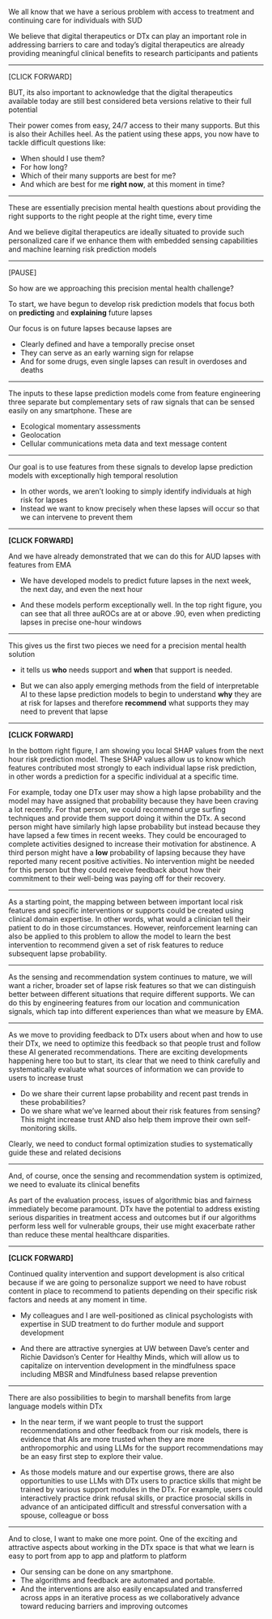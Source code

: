 We all know that we have a serious problem with access to treatment and continuing care for individuals with SUD

We believe that digital therapeutics or DTx can play an important role in addressing barriers to care and today's digital therapeutics are already providing meaningful clinical benefits to research participants and patients

-----

[CLICK FORWARD]

BUT, its also important to acknowledge that the digital therapeutics available today are still best considered beta versions relative to their full potential 

Their power comes from easy, 24/7 access to their many supports.  But this is also their Achilles heel. As the patient using these apps, you now have to tackle difficult questions like:

- When should I use them?
- For how long?
- Which of their many supports are best for me?
- And which are best for me **right now**, at this moment in time?

-----

These are essentially precision mental health questions about providing the right supports to the right people at the right time, every time

And we believe digital therapeutics are ideally situated to provide such personalized care if we enhance them with embedded sensing capabilities and machine learning risk prediction models 

-----

[PAUSE]

So how are we approaching this precision mental health challenge?

To start, we have begun to develop risk prediction models that focus both on **predicting** and **explaining** future lapses

Our focus is on future lapses because lapses are 

- Clearly defined and have a temporally precise onset
- They can serve as an early warning sign for relapse
- And for some drugs, even single lapses can result in overdoses and deaths

-----

The inputs to these lapse prediction models come from feature engineering three separate but complementary sets of raw signals that can be sensed easily on any smartphone.  These are

- Ecological momentary assessments
- Geolocation
- Cellular communications meta data and text message content

-----

Our goal is to use features from these signals to develop lapse prediction models with exceptionally high temporal resolution 

- In other words, we aren't looking to simply identify individuals at high risk for lapses 
- Instead we want to know precisely when these lapses will occur so that we can intervene to prevent them 

-----

**[CLICK FORWARD]**

And we have already demonstrated that we can do this for AUD lapses with features from EMA

- We have developed models to predict future lapses in the next week, the next day, and even the next hour

- And these models perform exceptionally well.  In the top right figure, you can see that all three auROCs are at or above .90, even when predicting lapses in precise one-hour windows

-----

This gives us the first two pieces we need for a precision mental health solution

- it tells us **who** needs support and **when** that support is needed.   

- But we can also apply emerging methods from the field of interpretable AI to these lapse prediction models to begin to understand **why** they are at risk for lapses and therefore **recommend** what supports they may need to prevent that lapse

-----

**[CLICK FORWARD]**

In the bottom right figure, I am showing you local SHAP values from the next hour risk prediction model.  These SHAP values allow us to know which features contributed most strongly to each individual lapse risk prediction, in other words a prediction for a specific individual at a specific time.

For example, today one DTx user may show a high lapse probability and the model may have assigned that probability because they have been craving a lot recently. For that person, we could recommend urge surfing techniques and provide them support doing it within the DTx. A second person might have similarly high lapse probability but instead because they have lapsed a few times in recent weeks.  They could be encouraged to complete activities designed to increase their motivation for abstinence. A third person might have a **low** probability of lapsing because they have reported many recent positive activities.  No intervention might be needed for this person but they could receive feedback about how their commitment to their well-being was paying off for their recovery.   

-----

As a starting point, the mapping between between important local risk features and specific interventions or supports could be created using clinical domain expertise.  In other words, what would a clinician tell their patient to do in those circumstances.  However, reinforcement learning can also be applied to this problem to allow the model to learn the best intervention to recommend given a set of risk features to reduce subsequent lapse probability. 

-----

As the sensing and recommendation system continues to mature, we will want a richer, broader set of lapse risk features so that we can distinguish better between different situations that require different supports.  We can do this by engineering features from our location and communication signals, which tap into different experiences than what we measure by EMA. 

-----

As we move to providing feedback to DTx users about when and how to use their DTx, we need to optimize this feedback so that people trust and follow these AI generated recommendations.  There are exciting developments happening here too but to start, its clear that we need to think carefully and systematically evaluate what sources of information we can provide to users to increase trust

- Do we share their current lapse probability and recent past trends in these probabilities?
- Do we share what we've learned about their risk features from sensing?  This might increase trust AND also help them improve their own self-monitoring skills.

Clearly, we need to conduct formal optimization studies to systematically guide these and related decisions 

-----

And, of course, once the sensing and recommendation system is optimized, we need to evaluate its clinical benefits

As part of the evaluation process, issues of algorithmic bias and fairness immediately become paramount.  DTx have the potential to address existing serious disparities in treatment access and outcomes but if our algorithms perform less well for vulnerable groups, their use might exacerbate rather than reduce these mental healthcare disparities.

-----

**[CLICK FORWARD]**

Continued quality intervention and support development is also critical because if we are going to personalize support we need to have robust content in place to recommend to patients depending on their specific risk factors and needs at any moment in time.

- My colleagues and I are well-positioned as clinical psychologists with expertise in SUD treatment to do further module and support development

- And there are attractive synergies at UW between Dave's center and Richie Davidson's Center for Healthy Minds, which will allow us to capitalize on intervention development in the mindfulness space including MBSR and Mindfulness based relapse prevention

-----

There are also possibilities to begin to marshall benefits from large language models within DTx

- In the near term, if we want people to trust the support recommendations and other feedback from our risk models, there is evidence that AIs are more trusted when they are more anthropomorphic and using LLMs for the support recommendations may be an easy first step to explore their value.


- As those models mature and our expertise grows, there are also opportunities to use LLMs with DTx users to practice skills that might be trained by various support modules in the DTx.  For example, users could interactively practice drink refusal skills, or practice prosocial skills in advance of an anticipated difficult and stressful conversation with a spouse, colleague or boss

-----

And to close, I want to make one more point. One of the exciting and attractive aspects about working in the DTx space is that what we learn is easy to port from app to app and platform to platform

- Our sensing can be done on any smartphone. 
- The algorithms and feedback are automated and portable. 
- And the interventions are also easily encapsulated and transferred across apps in an iterative process as we collaboratively advance toward reducing barriers and improving outcomes
